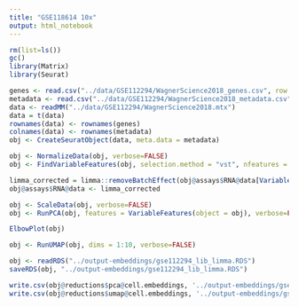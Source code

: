 ```yaml
---
title: "GSE118614 10x"
output: html_notebook
---
```



```r
rm(list=ls())
gc()
library(Matrix)
library(Seurat)
```

```r
genes <- read.csv("../data/GSE112294/WagnerScience2018_genes.csv", row.names = 1)
metadata <- read.csv("../data/GSE112294/WagnerScience2018_metadata.csv", row.names = 1)
data <- readMM("../data/GSE112294/WagnerScience2018.mtx")
data = t(data)
rownames(data) <- rownames(genes)
colnames(data) <- rownames(metadata)
obj <- CreateSeuratObject(data, meta.data = metadata)
```


```r
obj <- NormalizeData(obj, verbose=FALSE)
obj <- FindVariableFeatures(obj, selection.method = "vst", nfeatures = 2000, verbose=FALSE)
```

```r
limma_corrected = limma::removeBatchEffect(obj@assays$RNA@data[VariableFeatures(object = obj),  ], obj$library_id)
obj@assays$RNA@data <- limma_corrected
```


```r
obj <- ScaleData(obj, verbose=FALSE)
obj <- RunPCA(obj, features = VariableFeatures(object = obj), verbose=FALSE)

ElbowPlot(obj)
```

```r
obj <- RunUMAP(obj, dims = 1:10, verbose=FALSE)
```
```r
obj <- readRDS("../output-embeddings/gse112294_lib_limma.RDS")
saveRDS(obj, "../output-embeddings/gse112294_lib_limma.RDS")
```

```r
write.csv(obj@reductions$pca@cell.embeddings, '../output-embeddings/gse112294_lib_limma.csv')
write.csv(obj@reductions$umap@cell.embeddings, '../output-embeddings/gse112294_lib_limma_umap.csv')
```